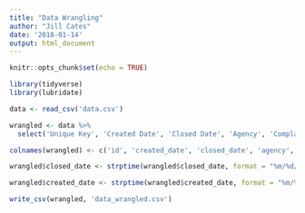 ```yaml
---
title: "Data Wrangling"
author: "Jill Cates"
date: '2018-01-14'
output: html_document
---
```


```r
knitr::opts_chunk$set(echo = TRUE)

library(tidyverse)
library(lubridate)
```


```r
data <- read_csv('data.csv')
```

```r
wrangled <- data %>% 
  select('Unique Key', 'Created Date', 'Closed Date', 'Agency', 'Complaint Type', 'Location Type', 'Borough', 'Incident Address', 'Latitude', 'Longitude')

colnames(wrangled) <- c('id', 'created_date', 'closed_date', 'agency', 'complaint_type', 'location_type', 'borough', 'incident_address', 'lat', 'long')

wrangled$closed_date <- strptime(wrangled$closed_date, format = "%m/%d/%Y %H:%M:%S", tz = "EST5EDT")

wrangled$created_date <- strptime(wrangled$created_date, format = "%m/%d/%Y %H:%M:%S", tz = "EST5EDT")

write_csv(wrangled, 'data_wrangled.csv')
```

